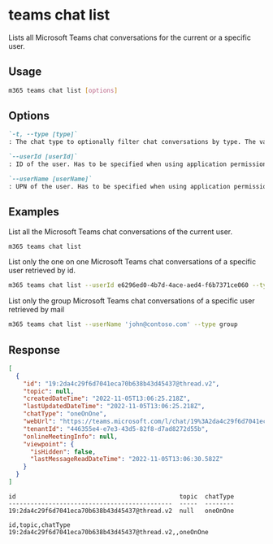 
# teams chat list

Lists all Microsoft Teams chat conversations for the current or a specific user.

## Usage

```sh
m365 teams chat list [options]
```

## Options

```md defintion-list
`-t, --type [type]`
: The chat type to optionally filter chat conversations by type. The value can be `oneOnOne`, `group` or `meeting`.

`--userId [userId]`
: ID of the user. Has to be specified when using application permissions. Specify either `userId` or `userName`, but not both.

`--userName [userName]`
: UPN of the user. Has to be specified when using application permissions. Specify either `userId` or `userName`, but not both.
```

<Global />

## Examples

List all the Microsoft Teams chat conversations of the current user.

```sh
m365 teams chat list
```

List only the one on one Microsoft Teams chat conversations of a specific user retrieved by id.

```sh
m365 teams chat list --userId e6296ed0-4b7d-4ace-aed4-f6b7371ce060 --type oneOnOne
```

List only the group Microsoft Teams chat conversations of a specific user retrieved by mail

```sh
m365 teams chat list --userName 'john@contoso.com' --type group 
```

## Response

<Tabs>
  <TabItem value="JSON">

  ```json
  [
    {
      "id": "19:2da4c29f6d7041eca70b638b43d45437@thread.v2",
      "topic": null,
      "createdDateTime": "2022-11-05T13:06:25.218Z",
      "lastUpdatedDateTime": "2022-11-05T13:06:25.218Z",
      "chatType": "oneOnOne",
      "webUrl": "https://teams.microsoft.com/l/chat/19%3A2da4c29f6d7041eca70b638b43d45437%40thread.v2/0?tenantId=446355e4-e7e3-43d5-82f8-d7ad8272d55b",
      "tenantId": "446355e4-e7e3-43d5-82f8-d7ad8272d55b",
      "onlineMeetingInfo": null,
      "viewpoint": {
        "isHidden": false,
        "lastMessageReadDateTime": "2022-11-05T13:06:30.582Z"
      }
    }
  ]
  ```

  </TabItem>
  <TabItem value="Text">

  ```text
  id                                             topic  chatType
  ---------------------------------------------  -----  --------
  19:2da4c29f6d7041eca70b638b43d45437@thread.v2  null   oneOnOne
  ```

  </TabItem>
  <TabItem value="CSV">

  ```csv
  id,topic,chatType
  19:2da4c29f6d7041eca70b638b43d45437@thread.v2,,oneOnOne
  ```

  </TabItem>
</Tabs>


